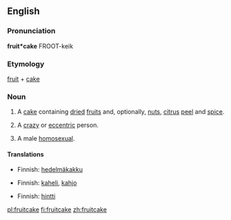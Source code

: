 {{wikipedia}}
==English==

===Pronunciation===
'''fruit*cake'''
{{rfap}}
FROOT-keik

===Etymology===
[[fruit]] + [[cake]]

===Noun===
{{en-noun}}

# A [[cake]] containing [[dried]] [[fruit]]s and, optionally, [[nut]]s, [[citrus]] [[peel]] and [[spice]].
# {{slang}} A [[crazy]] or [[eccentric]] person.
# {{context|slang|pejorative}} A male [[homosexual]].

====Translations====
{{trans-top|cake}}
*Finnish: [[hedelmäkakku]]
{{trans-mid}}
{{trans-bottom}}

{{trans-top|crazy person}}
*Finnish: [[kaheli]], [[kahjo]]
{{trans-mid}}
{{trans-bottom}}

{{trans-top|homosexual}}
*Finnish: [[hintti]]
{{trans-mid}}
{{trans-bottom}}

[[pl:fruitcake]]
[[fi:fruitcake]]
[[zh:fruitcake]]